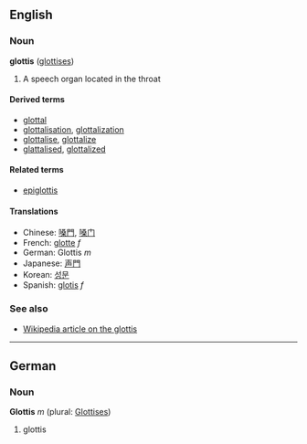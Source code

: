 ==English==
===Noun===
'''glottis''' ([[glottises]])

<!-- this def is terrible - please replace! -->
# A speech organ located in the throat

====Derived terms====
*[[glottal]]
*[[glottalisation]], [[glottalization]]
*[[glottalise]], [[glottalize]]
*[[glattalised]], [[glottalized]]

====Related terms====
*[[epiglottis]]

====Translations====
*Chinese: [[嗓門]], [[嗓门]]
*French: [[glotte]] ''f''
*German: Glottis ''m''
*Japanese: [[声門]]
*Korean: [[성문]]
*Spanish: [[glotis]] ''f''

===See also===
*[[w:Glottis|Wikipedia article on the glottis]]

----

==German==
===Noun===
'''Glottis''' ''m'' (plural: [[Glottises]])

# glottis